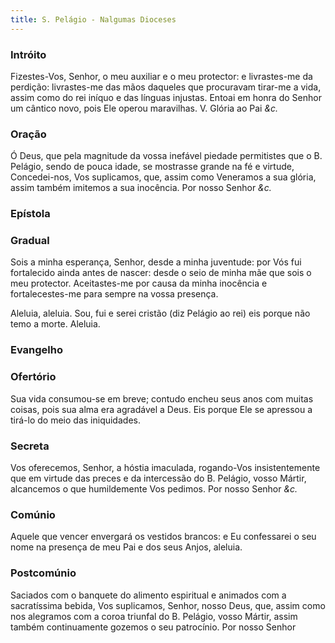 ```yaml
---
title: S. Pelágio - Nalgumas Dioceses
---
```


### Intróito

Fizestes-Vos, Senhor, o meu auxiliar e o meu protector: e livrastes-me da
perdição: livrastes-me das mãos daqueles que procuravam tirar-me a vida,
assim como do rei iníquo e das línguas injustas. Entoai em honra do Senhor
um cântico novo, pois Ele operou maravilhas. <em></em> V. Glória ao Pai <em>&c.</em>

### Oração

Ó Deus, que pela magnitude da vossa inefável piedade permitistes que o B.
Pelágio, sendo de pouca idade, se mostrasse grande na fé e virtude,
Concedei-nos, Vos suplicamos, que, assim como Veneramos a sua glória,
assim também imitemos a sua inocência. Por nosso Senhor <em>&c.</em>

### Epístola

<LinkCard
  href="/missal/comum/4martirnaopontifice1#epístola"
  title="Mártir não Pontífice - Missa In virtúte tua"
/>

### Gradual

Sois a minha esperança, Senhor, desde a minha juventude: por Vós fui
fortalecido ainda antes de nascer: desde o seio de minha mãe que sois o
meu protector. Aceitastes-me por causa da minha inocência e
fortalecestes-me para sempre na vossa presença.

Aleluia, aleluia. Sou, fui e serei cristão (diz Pelágio ao rei) eis porque
não temo a morte. Aleluia.

### Evangelho


<LinkCard
  href="/missal/comum/5martirnaopontifice2#evangelho"
  title="Mártir não Pontífice - Missa Lætábitur justus"
/>

### Ofertório

Sua vida consumou-se em breve; contudo encheu seus anos com muitas coisas,
pois sua alma era agradável a Deus. Eis porque Ele se apressou a tirá-lo
do meio das iniquidades.

### Secreta

Vos oferecemos, Senhor, a hóstia imaculada, rogando-Vos insistentemente
que em virtude das preces e da intercessão do B. Pelágio, vosso Mártir,
alcancemos o que humildemente Vos pedimos. Por nosso Senhor <em>&c.</em>

### Comúnio

Aquele que vencer envergará os vestidos brancos: e Eu confessarei o seu
nome na presença de meu Pai e dos seus Anjos, aleluia.

### Postcomúnio

Saciados com o banquete do alimento espiritual e animados com a
sacratíssima bebida, Vos suplicamos, Senhor, nosso Deus, que, assim como
nos alegramos com a coroa triunfal do B. Pelágio, vosso Mártir, assim
também continuamente gozemos o seu patrocínio. Por nosso Senhor
